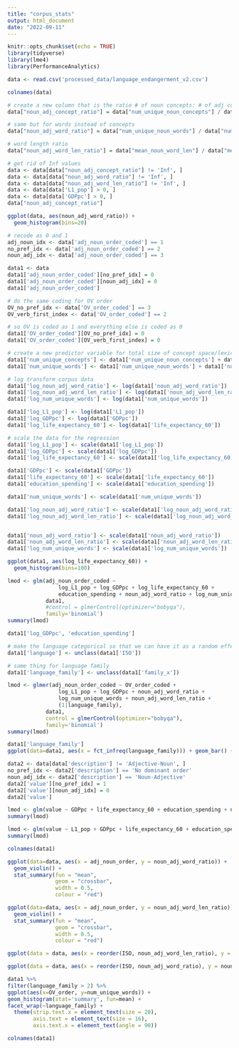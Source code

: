 ```yaml
---
title: "corpus_stats"
output: html_document
date: "2022-09-11"
---
```


```r
knitr::opts_chunk$set(echo = TRUE)
library(tidyverse)
library(lme4)
library(PerformanceAnalytics)


```

```r
data <- read.csv('processed_data/language_endangerment_v2.csv')
```

```r
colnames(data)
```


```r
# create a new column that is the ratio # of noun concepts: # of adj concepts
data["noun_adj_concept_ratio"] = data["num_unique_noun_concepts"] / data["num_unique_adj_concepts" ]

# same but for words instead of concepts
data["noun_adj_word_ratio"] = data["num_unique_noun_words"] / data["num_unique_adj_words" ]

# word length ratio
data["noun_adj_word_len_ratio"] = data["mean_noun_word_len"] / data["mean_adj_word_len" ]

# get rid of Inf values
data <- data[data["noun_adj_concept_ratio"] != 'Inf', ]
data <- data[data["noun_adj_word_ratio"] != 'Inf', ]
data <- data[data["noun_adj_word_len_ratio"] != 'Inf', ]
data <- data[data['L1_pop'] > 0, ]
data <- data[data['GDPpc'] > 0, ]
data["noun_adj_concept_ratio"]
```
```r
ggplot(data, aes(noun_adj_word_ratio)) +
  geom_histogram(bins=20)

```


```r
# recode as 0 and 1
adj_noun_idx <- data['adj_noun_order_coded'] == 1
no_pref_idx <- data['adj_noun_order_coded'] == 2
noun_adj_idx <- data['adj_noun_order_coded'] == 3

data1 <- data
data1['adj_noun_order_coded'][no_pref_idx] = 0
data1['adj_noun_order_coded'][noun_adj_idx] = 0
data1['adj_noun_order_coded']
```

```r
# do the same coding for OV order
OV_no_pref_idx <- data['OV_order_coded'] == 3
OV_verb_first_index <- data['OV_order_coded'] == 2

# so OV is coded as 1 and everything else is coded as 0
data1['OV_order_coded'][OV_no_pref_idx] = 0
data1['OV_order_coded'][OV_verb_first_index] = 0
```


```r
# create a new predictor variable for total size of concept space/lexicon
data1['num_unique_concepts'] <- data1['num_unique_noun_concepts'] + data1['num_unique_adj_concepts']
data1['num_unique_words'] <- data1['num_unique_noun_words'] + data1['num_unique_adj_words']

# log transform corpus data
data1['log_noun_adj_word_ratio'] <- log(data1['noun_adj_word_ratio'])
data1['log_noun_adj_word_len_ratio'] <- log(data1['noun_adj_word_len_ratio'])
data1['log_num_unique_words'] <- log(data1['num_unique_words'])

data1['log_L1_pop'] <- log(data1['L1_pop'])
data1['log_GDPpc'] <- log(data1['GDPpc'])
data1['log_life_expectancy_60'] <- log(data1['life_expectancy_60'])

# scale the data for the regression
data1['log_L1_pop'] <- scale(data1['log_L1_pop'])
data1['log_GDPpc'] <- scale(data1['log_GDPpc'])
data1['log_life_expectancy_60'] <- scale(data1['log_life_expectancy_60'])

data1['GDPpc'] <- scale(data1['GDPpc'])
data1['life_expectancy_60'] <- scale(data1['life_expectancy_60'])
data1['education_spending'] <- scale(data1['education_spending'])

data1['num_unique_words'] <- scale(data1['num_unique_words'])

data1['log_noun_adj_word_ratio'] <- scale(data1['log_noun_adj_word_ratio'])
data1['log_noun_adj_word_len_ratio'] <- scale(data1['log_noun_adj_word_len_ratio'])


data1['noun_adj_word_ratio'] <- scale(data1['noun_adj_word_ratio'])
data1['noun_adj_word_len_ratio'] <- scale(data1['noun_adj_word_len_ratio'])
data1['log_num_unique_words'] <- scale(data1['log_num_unique_words'])

ggplot(data1, aes(log_life_expectancy_60)) +
  geom_histogram(bins=100)
```
```r
lmod <- glm(adj_noun_order_coded ~ 
                log_L1_pop + log_GDPpc + log_life_expectancy_60 + 
                education_spending + noun_adj_word_ratio + log_num_unique_words,
            data1, 
            #control = glmerControl(optimizer="bobyqa"),
            family='binomial')
summary(lmod)
```
```r
data1['log_GDPpc', 'education_spending']

```

```r
# make the language categorical so that we can have it as a random effect
data1['language'] <- unclass(data1['ISO'])

# same thing for language family
data1['language_family'] <- unclass(data1['family_x'])

lmod <- glmer(adj_noun_order_coded ~ OV_order_coded + 
                log_L1_pop + log_GDPpc + noun_adj_word_ratio + 
                log_num_unique_words + noun_adj_word_len_ratio + 
                (1|language_family), 
            data1, 
            control = glmerControl(optimizer="bobyqa"),
            family='binomial')
summary(lmod)
```
```r
data1['language_family']
ggplot(data=data1, aes(x = fct_infreq(language_family))) + geom_bar() + theme(axis.text.x = element_text(angle = 90))
```


```r
data2 <- data[data['description'] != 'Adjective-Noun', ]
no_pref_idx <- data2['description'] == 'No dominant order'
noun_adj_idx <- data2['description'] == 'Noun-Adjective'
data2['value'][no_pref_idx] = 1
data2['value'][noun_adj_idx] = 0
data2['value']
```
```r
lmod <- glm(value ~ GDPpc + life_expectancy_60 + education_spending + noun_adj_concept_ratio, data2, family='binomial')
summary(lmod)

lmod <- glm(value ~ L1_pop + GDPpc + life_expectancy_60 + education_spending + noun_adj_concept_ratio, data2, family='binomial')
summary(lmod)
```

```r
colnames(data1)
```

```r
ggplot(data=data, aes(x = adj_noun_order, y = noun_adj_word_ratio)) +
  geom_violin() +
  stat_summary(fun = "mean",
               geom = "crossbar", 
               width = 0.5,
               colour = "red")
```


```r
ggplot(data=data, aes(x = adj_noun_order, y = noun_adj_word_len_ratio)) +
  geom_violin() +
  stat_summary(fun = "mean",
               geom = "crossbar", 
               width = 0.5,
               colour = "red")
```


```r
ggplot(data = data, aes(x = reorder(ISO, noun_adj_word_len_ratio), y = noun_adj_word_len_ratio, fill = adj_noun_order)) + geom_bar(stat = "identity") + theme(axis.ticks.x = element_blank(), axis.text.x = element_blank())
```

```r
ggplot(data = data, aes(x = reorder(ISO, noun_adj_word_ratio), y = noun_adj_word_ratio, fill = adj_noun_order)) + geom_bar(stat = "identity") + theme(axis.ticks.x = element_blank(), axis.text.x = element_blank())
```

```r
data1 %>%
filter(language_family > 2) %>%
ggplot(aes(x=OV_order, y=num_unique_words)) +
geom_histogram(stat='summary', fun=mean) +
facet_wrap(~language_family) +
  theme(strip.text.x = element_text(size = 20),
        axis.text = element_text(size = 16),
        axis.text.x = element_text(angle = 90))
```

```r
colnames(data1)
```

